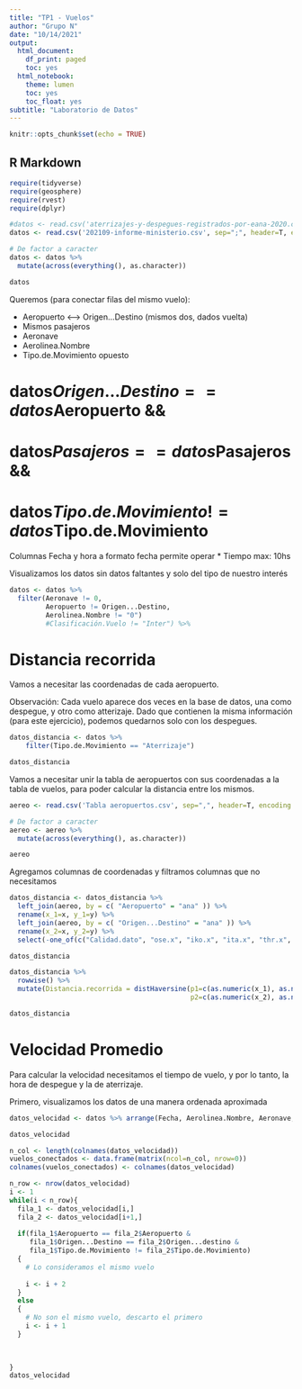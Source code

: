 ```yaml
---
title: "TP1 - Vuelos"
author: "Grupo N"
date: "10/14/2021"
output:
  html_document:
    df_print: paged
    toc: yes
  html_notebook:
    theme: lumen
    toc: yes
    toc_float: yes
subtitle: "Laboratorio de Datos"
---
```


```r
knitr::opts_chunk$set(echo = TRUE)
```

## R Markdown

```r
require(tidyverse)
require(geosphere)
require(rvest)
require(dplyr)
```

```r
#datos <- read.csv('aterrizajes-y-despegues-registrados-por-eana-2020.csv', sep=";", header=T)
datos <- read.csv('202109-informe-ministerio.csv', sep=";", header=T, encoding = "UTF-8")

# De factor a caracter
datos <- datos %>%
  mutate(across(everything(), as.character)) 

datos
```
Queremos (para conectar filas del mismo vuelo):

* Aeropuerto <--> Origen...Destino (mismos dos, dados vuelta)
* Mismos pasajeros
* Aeronave
* Aerolinea.Nombre
* Tipo.de.Movimiento opuesto

# datos$Origen...Destino == datos$Aeropuerto &&
# datos$Pasajeros == datos$Pasajeros &&
# datos$Tipo.de.Movimiento != datos$Tipo.de.Movimiento
    
Columnas Fecha y hora a formato fecha permite operar
* Tiempo max: 10hs

Visualizamos los datos sin datos faltantes y solo del tipo de nuestro interés 
```r
datos <- datos %>%
  filter(Aeronave != 0,
         Aeropuerto != Origen...Destino,
         Aerolinea.Nombre != "0")
         #Clasificación.Vuelo != "Inter") %>%


```

# Distancia recorrida

Vamos a necesitar las coordenadas de cada aeropuerto.

Observación: Cada vuelo aparece dos veces en la base de datos, una como despegue, y otro como atterizaje.
Dado que contienen la misma información (para este ejercicio), podemos quedarnos solo con los despegues.

```r
datos_distancia <- datos %>%
    filter(Tipo.de.Movimiento == "Aterrizaje")

datos_distancia
```

Vamos a necesitar unir la tabla de aeropuertos con sus coordenadas a la tabla de vuelos, para poder calcular la distancia entre los mismos.

```r
aereo <- read.csv('Tabla aeropuertos.csv', sep=",", header=T, encoding = "UTF-8")

# De factor a caracter
aereo <- aereo %>%
  mutate(across(everything(), as.character))

aereo
```

Agregamos columnas de coordenadas y filtramos columnas que no necesitamos

```r
datos_distancia <- datos_distancia %>% 
  left_join(aereo, by = c( "Aeropuerto" = "ana" )) %>% 
  rename(x_1=x, y_1=y) %>% 
  left_join(aereo, by = c( "Origen...Destino" = "ana" )) %>%
  rename(x_2=x, y_2=y) %>% 
  select(-one_of(c("Calidad.dato", "ose.x", "iko.x", "ita.x", "thr.x", "ose.y", "iko.y", "ita.y", "thr.y")))

datos_distancia
```



```r
datos_distancia %>%
  rowwise() %>% 
  mutate(Distancia.recorrida = distHaversine(p1=c(as.numeric(x_1), as.numeric(y_1)),
                                             p2=c(as.numeric(x_2), as.numeric(y_2))))

datos_distancia
```

# Velocidad Promedio

Para calcular la velocidad necesitamos el tiempo de vuelo, y por lo tanto, la hora de despegue y la de aterrizaje.

Primero, visualizamos los datos de una manera ordenada aproximada
```r
datos_velocidad <- datos %>% arrange(Fecha, Aerolinea.Nombre, Aeronave, Clase.de.Vuelo..todos.los.vuelos., Clasificación.Vuelo, Pasajeros, Hora.UTC)

datos_velocidad
```

```r
n_col <- length(colnames(datos_velocidad))
vuelos_conectados <- data.frame(matrix(ncol=n_col, nrow=0))
colnames(vuelos_conectados) <- colnames(datos_velocidad)

n_row <- nrow(datos_velocidad)
i <- 1
while(i < n_row){
  fila_1 <- datos_velocidad[i,]
  fila_2 <- datos_velocidad[i+1,]
  
  if(fila_1$Aeropuerto == fila_2$Aeropuerto &
     fila_1$Origen...Destino == fila_2$Origen...destino &
     fila_1$Tipo.de.Movimiento != fila_2$Tipo.de.Movimiento)
  {
    # Lo consideramos el mismo vuelo
    
    i <- i + 2
  }
  else
  {
    # No son el mismo vuelo, descarto el primero
    i <- i + 1
  }
    

  
}
datos_velocidad 
```

